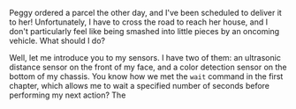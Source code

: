 
Peggy ordered a parcel the other day, and I've been scheduled to deliver it to
her! Unfortunately, I have to cross the road to reach her house, and I don't
particularly feel like being smashed into little pieces by an oncoming vehicle.
What should I do?

Well, let me introduce you to my sensors. I have two of them: an ultrasonic
distance sensor on the front of my face, and a color detection sensor on the
bottom of my chassis. You know how we met the
<DocLink symbol="wait">`wait`</DocLink> command in the first chapter, which
allows me to wait a specified number of seconds before performing my next
action? The <DocLink symbol="wait">
